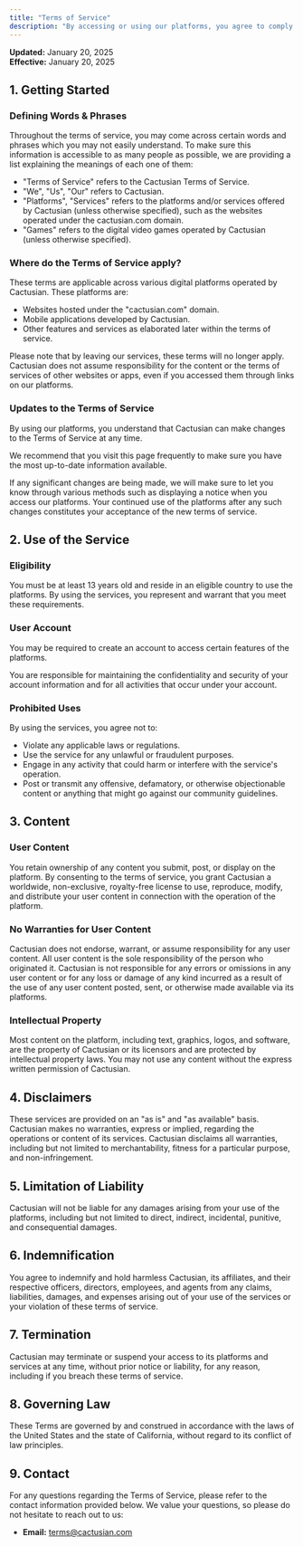 ```yaml
---
title: "Terms of Service"
description: "By accessing or using our platforms, you agree to comply with and be bound by these Terms of Service. If you do not agree to these terms, please do not continue using our services."
---
```


**Updated:** January 20, 2025\
**Effective:** January 20, 2025

## 1. Getting Started

### Defining Words & Phrases

Throughout the terms of service, you may come across certain words and phrases which you may not easily understand. To make sure this information is accessible to as many people as possible, we are providing a list explaining the meanings of each one of them:

- "Terms of Service" refers to the Cactusian Terms of Service.
- "We", "Us", "Our" refers to Cactusian.
- "Platforms", "Services" refers to the platforms and/or services offered by Cactusian (unless otherwise specified), such as the websites operated under the cactusian.com domain.
- "Games" refers to the digital video games operated by Cactusian (unless otherwise specified).

### Where do the Terms of Service apply?

These terms are applicable across various digital platforms operated by Cactusian. These platforms are:

- Websites hosted under the "cactusian.com" domain.
- Mobile applications developed by Cactusian.
- Other features and services as elaborated later within the terms of service.

Please note that by leaving our services, these terms will no longer apply. Cactusian does not assume responsibility for the content or the terms of services of other websites or apps, even if you accessed them through links on our platforms.

### Updates to the Terms of Service

By using our platforms, you understand that Cactusian can make changes to the Terms of Service at any time.

We recommend that you visit this page frequently to make sure you have the most up-to-date information available.

If any significant changes are being made, we will make sure to let you know through various methods such as displaying a notice when you access our platforms. Your continued use of the platforms after any such changes constitutes your acceptance of the new terms of service.

## 2. Use of the Service

### Eligibility

You must be at least 13 years old and reside in an eligible country to use the platforms. By using the services, you represent and warrant that you meet these requirements.

### User Account

You may be required to create an account to access certain features of the platforms.

You are responsible for maintaining the confidentiality and security of your account information and for all activities that occur under your account.

### Prohibited Uses

By using the services, you agree not to:

- Violate any applicable laws or regulations.
- Use the service for any unlawful or fraudulent purposes.
- Engage in any activity that could harm or interfere with the service's operation.
- Post or transmit any offensive, defamatory, or otherwise objectionable content or anything that might go against our community guidelines.

## 3. Content

### User Content

You retain ownership of any content you submit, post, or display on the platform. By consenting to the terms of service, you grant Cactusian a worldwide, non-exclusive, royalty-free license to use, reproduce, modify, and distribute your user content in connection with the operation of the platform.

### No Warranties for User Content

Cactusian does not endorse, warrant, or assume responsibility for any user content. All user content is the sole responsibility of the person who originated it. Cactusian is not responsible for any errors or omissions in any user content or for any loss or damage of any kind incurred as a result of the use of any user content posted, sent, or otherwise made available via its platforms.

### Intellectual Property

Most content on the platform, including text, graphics, logos, and software, are the property of Cactusian or its licensors and are protected by intellectual property laws. You may not use any content without the express written permission of Cactusian.

## 4. Disclaimers

These services are provided on an "as is" and "as available" basis. Cactusian makes no warranties, express or implied, regarding the operations or content of its services. Cactusian disclaims all warranties, including but not limited to merchantability, fitness for a particular purpose, and non-infringement.

## 5. Limitation of Liability

Cactusian will not be liable for any damages arising from your use of the platforms, including but not limited to direct, indirect, incidental, punitive, and consequential damages.

## 6. Indemnification

You agree to indemnify and hold harmless Cactusian, its affiliates, and their respective officers, directors, employees, and agents from any claims, liabilities, damages, and expenses arising out of your use of the services or your violation of these terms of service.

## 7. Termination

Cactusian may terminate or suspend your access to its platforms and services at any time, without prior notice or liability, for any reason, including if you breach these terms of service.

## 8. Governing Law

These Terms are governed by and construed in accordance with the laws of the United States and the state of California, without regard to its conflict of law principles.

## 9. Contact

For any questions regarding the Terms of Service, please refer to the contact information provided below. We value your questions, so please do not hesitate to reach out to us:

- **Email:** [terms@cactusian.com](mailto:terms@cactusian.com)